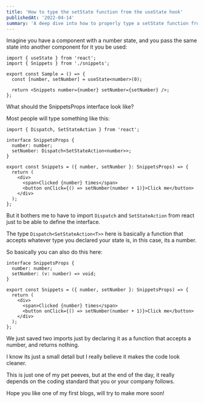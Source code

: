 ```yaml
---
title: 'How to type the setState function from the useState hook'
publishedAt: '2022-04-14'
summary: 'A deep dive into how to properly type a setState function from the useState hook.'
---
```


Imagine you have a component with a number state, and you pass the same state into another component for it you be used:

```tsx
import { useState } from 'react';
import { Snippets } from './snippets';

export const Sample = () => {
  const [number, setNumber] = useState<number>(0);

  return <Snippets number={number} setNumber={setNumber} />;
};
```

What should the SnippetsProps interface look like?

Most people will type something like this:

```tsx
import { Dispatch, SetStateAction } from 'react';

interface SnippetsProps {
  number: number;
  setNumber: Dispatch<SetStateAction<number>>;
}

export const Snippets = ({ number, setNumber }: SnippetsProps) => {
  return (
    <div>
      <span>Clicked {number} times</span>
      <button onClick={() => setNumber(number + 1)}>Click me</button>
    </div>
  );
};
```

But it bothers me to have to import `Dispatch` and `SetStateAction` from react just to be able to define the interface.

The type `Dispatch<SetStateAction<T>>` here is basically a function that accepts whatever type you declared your state is, in this case, its a number.

So basically you can also do this here:

```tsx
interface SnippetsProps {
  number: number;
  setNumber: (v: number) => void;
}

export const Snippets = ({ number, setNumber }: SnippetsProps) => {
  return (
    <div>
      <span>Clicked {number} times</span>
      <button onClick={() => setNumber(number + 1)}>Click me</button>
    </div>
  );
};
```

We just saved two imports just by declaring it as a function that accepts a number, and returns nothing.

I know its just a small detail but I really believe it makes the code look cleaner.

This is just one of my pet peeves, but at the end of the day, it really depends on the coding standard that you or your company follows.

Hope you like one of my first blogs, will try to make more soon!
